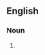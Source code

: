 {{also|comédiennes}}

==English==

===Noun===
{{head|en|noun plural form}}

# {{plural of|comedienne|lang=en}}